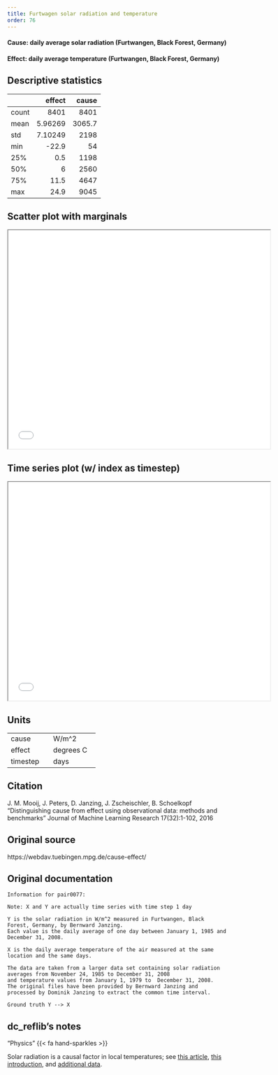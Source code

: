 ```yaml
---
title: Furtwagen solar radiation and temperature
order: 76
---
```


#### **Cause**: daily average solar radiation (Furtwangen, Black Forest, Germany)
#### **Effect**: daily average temperature (Furtwangen, Black Forest, Germany)

## Descriptive statistics
|       |     effect |   cause |
|:------|-----------:|--------:|
| count | 8401       |  8401   |
| mean  |    5.96269 |  3065.7 |
| std   |    7.10249 |  2198   |
| min   |  -22.9     |    54   |
| 25%   |    0.5     |  1198   |
| 50%   |    6       |  2560   |
| 75%   |   11.5     |  4647   |
| max   |   24.9     |  9045   |

## Scatter plot with marginals

```{=html}
<iframe width=600 height=500 src="plots/scatter_0077.html"></iframe>
```

## Time series plot (w/ index as timestep)

```{=html}
<iframe width=600 height=500 src="plots/series_0077.html"></iframe>
```

## Units
+----------+-----------------+
| cause    | W/m^2           |
+----------+-----------------+
| effect   | degrees C       |
+----------+-----------------+
| timestep | days            |
+----------+-----------------+


## Citation
J. M. Mooij, J. Peters, D. Janzing, J. Zscheischler, B. Schoelkopf
"Distinguishing cause from effect using observational data: methods and benchmarks"
Journal of Machine Learning Research 17(32):1-102, 2016

## Original source
https://webdav.tuebingen.mpg.de/cause-effect/

## Original documentation
```
Information for pair0077:

Note: X and Y are actually time series with time step 1 day 

Y is the solar radiation in W/m^2 measured in Furtwangen, Black Forest, Germany, by Bernward Janzing.
Each value is the daily average of one day between January 1, 1985 and December 31, 2008.

X is the daily average temperature of the air measured at the same location and the same days.

The data are taken from a larger data set containing solar radiation averages from November 24, 1985 to December 31, 2008
and temperature values from January 1, 1979 to  December 31, 2008.
The original files have been provided by Bernward Janzing and processed by Dominik Janzing to extract the common time interval.

Ground truth Y --> X
```

## dc_reflib's notes
::: {.callout-note title="Operational Causality"}
"Physics" {{< fa hand-sparkles >}} 

Solar radiation is a causal factor in local temperatures; see [this article](https://en.wikipedia.org/wiki/Solar_irradiance), [this introduction](https://www.energy.gov/eere/solar/solar-radiation-basics), and [additional data](https://nsrdb.nrel.gov/).
:::